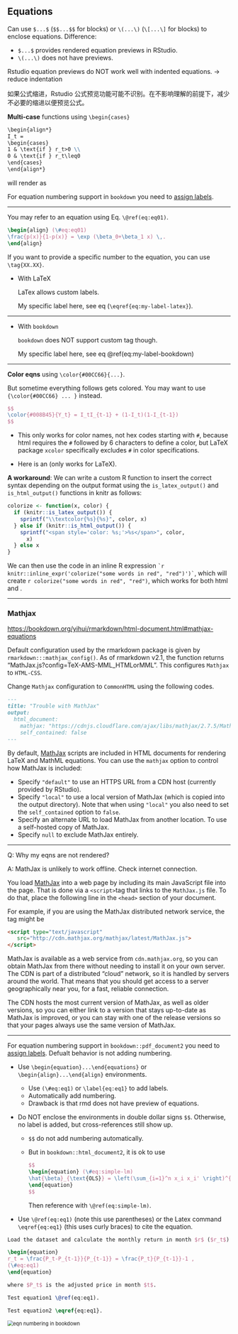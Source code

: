 ## Equations

Can use `$...$` (`$$...$$` for blocks) or `\(...\)` (`\[...\]` for blocks) to enclose equations. Difference:

- `$...$` provides rendered equation previews in RStudio.
- `\(...\)` does not have previews.



Rstudio equation previews do NOT work well with indented equations. $\rightarrow$ reduce indentation 

如果公式缩进，Rstudio 公式预览功能可能不识别。在不影响理解的前提下，减少不必要的缩进以便预览公式。



**Multi-case** functions using `\begin{cases}`

```markdown
\begin{align*}
I_t = 
\begin{cases}
1 & \text{if } r_t>0 \\
0 & \text{if } r_t\leq0
\end{cases}
\end{align*}
```

will render as

\begin{align*}
I_t = 
\begin{cases}
1 & \text{if } r_t>0 \\
0 & \text{if } r_t\leq0
\end{cases}
\end{align*}


For equation numbering support in `bookdown` you need to [assign labels](https://bookdown.org/yihui/bookdown/markdown-extensions-by-bookdown.html#equations). 


--------------------------------------------------------------------------------

You may refer to an equation using Eq. `\@ref(eq:eq01)`.

```latex
\begin{align} (\#eq:eq01)
\frac{p(x)}{1-p(x)} = \exp (\beta_0+\beta_1 x) \,.
\end{align}
```

If you want to provide a specific number to the equation, you can use `\tag{XX.XX}`.

- With LaTeX
    
  LaTex allows custom labels.
    
  \begin{align} \label{eq:my-label-latex} \tag{my label latex}
  \frac{p(x)}{1-p(x)} = \exp (\beta_0+\beta_1 x) \,.
  \end{align}

  My specific label here, see eq \eqref{eq:my-label-latex} (`\eqref{eq:my-label-latex}`).


--------------------------------------------------------------------------------

- With `bookdown`
    
  `bookdown` does NOT support custom tag though.
    
  \begin{align}
  \frac{p(x)}{1-p(x)} = \exp (\beta_0+\beta_1 x) \,.
  (\#eq:my-label-bookdown)
  \end{align}
  
  My specific label here, see eq \@ref(eq:my-label-bookdown)

--------------------------------------------------------------------------------


**Color eqns** using `\color{#00CC66}{...}`. 

But sometime everything follows gets colored. You may want to use `{\color{#00CC66} ... }` instead.

```latex
$$
\color{#008B45}{Y_t} = I_tI_{t-1} + (1-I_t)(1-I_{t-1})
$$
```

\begin{align*}
{\color{red}Y_t} = I_tI_{t-1} + (1-I_t)(1-I_{t-1})
\end{align*}

- This only works for color names, not hex codes starting with `#`, because html requires the `#` followed by 6 characters to define a color, but LaTeX package `xcolor` specifically excludes `#` in color specifications.

- Here is an \textcolor[HTML]{00CC66}{inline colored example for LaTeX output} (only works for LaTeX).


**A workaround**: We can write a custom R function to insert the correct syntax depending on the output format using the `is_latex_output()` and `is_html_output()` functions in knitr as follows:

```r
colorize <- function(x, color) {
  if (knitr::is_latex_output()) {
    sprintf("\\textcolor{%s}{%s}", color, x)
  } else if (knitr::is_html_output()) {
    sprintf("<span style='color: %s;'>%s</span>", color,
      x)
  } else x
}
```
    
    
We can then use the code in an inline R expression `` `r knitr::inline_expr('colorize("some words in red", "red")')` ``, which will create `r colorize("some words in red", "red")`, which works for both html and .


--------------------------------------------------------------------------------


### Mathjax {.unlisted .unnumbered}

<https://bookdown.org/yihui/rmarkdown/html-document.html#mathjax-equations>

Default configuration used by the rmarkdown package is given by `rmarkdown:::mathjax_config()`. As of rmarkdown v2.1, the function returns "MathJax.js?config=TeX-AMS-MML_HTMLorMML". This configures `Mathjax` to `HTML-CSS`.

Change `Mathjax` configuration to `CommonHTML` using the following codes.

```markdown
---
title: "Trouble with MathJax"
output: 
  html_document:
    mathjax: "https://cdnjs.cloudflare.com/ajax/libs/mathjax/2.7.5/MathJax.js?config=TeX-AMS_CHTML.js"
    self_contained: false    
---
```

By default, [MathJax](https://www.mathjax.org/) scripts are included in HTML documents for rendering LaTeX and MathML equations. You can use the `mathjax` option to control how MathJax is included:

- Specify `"default"` to use an HTTPS URL from a CDN host (currently provided by RStudio).
- Specify `"local"` to use a local version of MathJax (which is copied into the output directory). Note that when using `"local"` you also need to set the `self_contained` option to `false`.
- Specify an alternate URL to load MathJax from another location. To use a self-hosted copy of MathJax.
- Specify `null` to exclude MathJax entirely.


--------------------------------------------------------------------------------

Q: Why my eqns are not rendered?

A: MathJax is unlikely to work offline. Check internet connection.



You load [MathJax](https://docs.mathjax.org/en/stable/configuration.html) into a web page by including its main JavaScript file into the page. That is done via a `<script>`tag that links to the `MathJax.js` file. To do that, place the following line in the `<head>` section of your document.

 For example, if you are using the MathJax distributed network service, the tag might be

```html
<script type="text/javascript"
   src="http://cdn.mathjax.org/mathjax/latest/MathJax.js">
</script>
```



MathJax is available as a web service from `cdn.mathjax.org`, so you can obtain MathJax from there without needing to install it on your own server. The CDN is part of a distributed “cloud” network, so it is handled by servers around the world. That means that you should get access to a server geographically near you, for a fast, reliable connection.

The CDN hosts the most current version of MathJax, as well as older versions, so you can either link to a version that stays up-to-date as MathJax is improved, or you can stay with one of the release versions so that your pages always use the same version of MathJax.



--------------------------------------------------------------------------------

For equation numbering support in `bookdown::pdf_document2` you need to [assign labels](https://bookdown.org/yihui/bookdown/markdown-extensions-by-bookdown.html#equations). Defualt behavior is not adding numbering.

- Use `\begin{equation}...\end{equations}` or `\begin{align}...\end{align}` environments.

  - Use `(\#eq:eq1)` or `\label{eq:eq1}` to add labels.
  - Automatically add numbering.
  - Drawback is that rmd does not have preview of equations.

- Do NOT enclose the environments in double dollar signs `$$`. Otherwise, no label is added, but cross-references still show up.

  - `$$` do not add numbering automatically. 

  - But in `bookdown::html_document2`, it is ok to use 

    ```latex
    $$
    \begin{equation} (\#eq:simple-lm)
    \hat{\beta}_{\text{OLS}} = \left(\sum_{i=1}^n x_i x_i' \right)^{-1} \left(\sum_{i=1}^n x_i y_i \right) .
    \end{equation}
    $$
    ```

    Then reference with `\@ref(eq:simple-lm)`.

- Use `\@ref(eq:eq1)` (note this use parentheses) or the Latex command  `\eqref{eq:eq1}` (this uses curly braces) to cite the equation.

```latex
Load the dataset and calculate the monthly return in month $r$ ($r_t$) as

\begin{equation}
r_t = \frac{P_t-P_{t-1}}{P_{t-1}} = \frac{P_t}{P_{t-1}}-1 , 
(\#eq:eq1)
\end{equation}

where $P_t$ is the adjusted price in month $t$. 

Test equation1 \@ref(eq:eq1).

Test equation2 \eqref{eq:eq1}.
```



<img src="https://drive.google.com/thumbnail?id=1mgX3uwLgTDHF0cMwn04mj9K4GjTOF4TX&sz=w1000" alt="eqn numbering in bookdown" style="display: block; margin-right: auto; margin-left: auto; zoom:80%;" />











